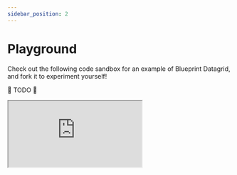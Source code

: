 ```yaml
---
sidebar_position: 2
---
```


# Playground

Check out the following code sandbox for an example of Blueprint Datagrid, and fork it to experiment yourself!

🚧 TODO 🚧

<iframe
  src="https://codesandbox.io/embed/blueprint-datagrid-example-5j8u37?fontsize=14&hidenavigation=1&theme=dark&view=preview"
  style={{ width: "100%", height: "500px", border: "0", borderRadius: "4px", overflow: "hidden" }}
  title="Blueprint Datagrid Example"
  allow="accelerometer; ambient-light-sensor; camera; encrypted-media; geolocation; gyroscope; hid; microphone; midi; payment; usb; vr; xr-spatial-tracking"
  sandbox="allow-forms allow-modals allow-popups allow-presentation allow-same-origin allow-scripts"
></iframe>
